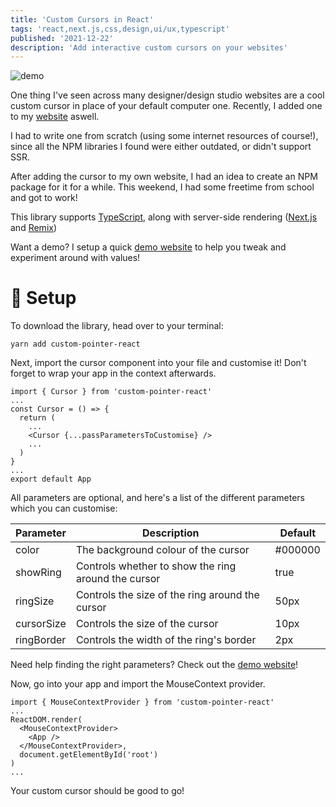 ```yaml
---
title: 'Custom Cursors in React'
tags: 'react,next.js,css,design,ui/ux,typescript'
published: '2021-12-22'
description: 'Add interactive custom cursors on your websites'
---
```


<img
  alt='demo'
  src='https://user-images.githubusercontent.com/69592270/145694947-ee595f08-42bd-42e7-b3e1-b2183c835953.gif'
/>

One thing I've seen across many designer/design studio websites are a cool custom cursor in place of your default computer one. Recently, I added one to my [website](https://harshhhdev.github.io) aswell.

I had to write one from scratch (using some internet resources of course!), since all the NPM libraries I found were either outdated, or didn't support SSR.

After adding the cursor to my own website, I had an idea to create an NPM package for it for a while. This weekend, I had some freetime from school and got to work!

This library supports [TypeScript](https://typescriptlang.org), along with server-side rendering ([Next.js](https://nextjs.org) and [Remix](https://remix.run))

Want a demo? I setup a quick [demo website](https://harshhhdev.github.io/custom-pointer-react/) to help you tweak and experiment around with values!

# 🚀 Setup

To download the library, head over to your terminal:

```bash:terminal
yarn add custom-pointer-react
```

Next, import the cursor component into your file and customise it! Don't forget to wrap your app in the context afterwards.

```tsx:tsx
import { Cursor } from 'custom-pointer-react'
...
const Cursor = () => {
  return (
    ...
    <Cursor {...passParametersToCustomise} />
    ...
  )
}
...
export default App
```

All parameters are optional, and here's a list of the different parameters which you can customise:

| Parameter  | Description                                         | Default |
| ---------- | --------------------------------------------------- | ------- |
| color      | The background colour of the cursor                 | #000000 |
| showRing   | Controls whether to show the ring around the cursor | true    |
| ringSize   | Controls the size of the ring around the cursor     | 50px    |
| cursorSize | Controls the size of the cursor                     | 10px    |
| ringBorder | Controls the width of the ring's border             | 2px     |

Need help finding the right parameters? Check out the [demo website](https://harshhhdev.github.io/custom-pointer-react/)!

Now, go into your app and import the MouseContext provider.

```tsx:pages/_app.tsx
import { MouseContextProvider } from 'custom-pointer-react'
...
ReactDOM.render(
  <MouseContextProvider>
    <App />
  </MouseContextProvider>,
  document.getElementById('root')
)
...
```

Your custom cursor should be good to go!
